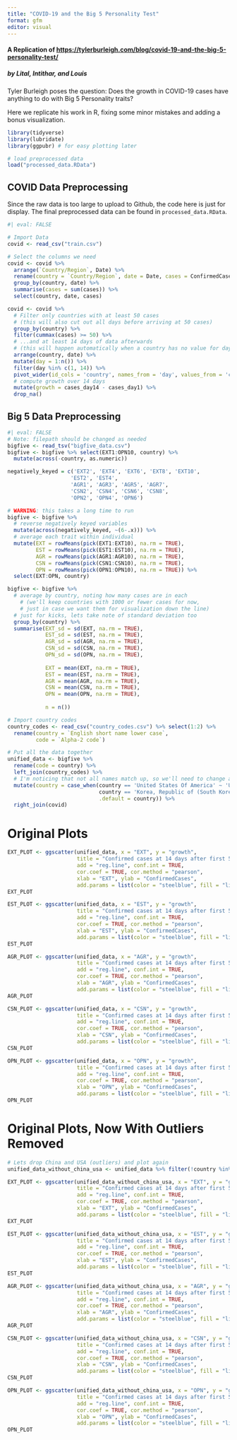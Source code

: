 ```yaml
---
title: "COVID-19 and the Big 5 Personality Test"
format: gfm
editor: visual
---
```


#### A Replication of <https://tylerburleigh.com/blog/covid-19-and-the-big-5-personality-test/>
##### by Lital, Intithar, and Louis

Tyler Burleigh poses the question: Does the growth in COVID-19 cases have anything to do with Big 5 Personality traits?

Here we replicate his work in R, fixing some minor mistakes and adding a bonus visualization.

```r
library(tidyverse)
library(lubridate)
library(ggpubr) # for easy plotting later

# load preprocessed data
load("processed_data.RData")
```


## COVID Data Preprocessing

Since the raw data is too large to upload to Github, the code here is just for display. The final preprocessed data can be found in `processed_data.RData`.

```r
#| eval: FALSE

# Import Data
covid <- read_csv("train.csv")

# Select the columns we need
covid <- covid %>% 
  arrange(`Country/Region`, Date) %>% 
  rename(country = `Country/Region`, date = Date, cases = ConfirmedCases) %>% 
  group_by(country, date) %>% 
  summarise(cases = sum(cases)) %>% 
  select(country, date, cases)

covid <- covid %>% 
  # Filter only countries with at least 50 cases
  # (this will also cut out all days before arriving at 50 cases)
  group_by(country) %>% 
  filter(cummax(cases) >= 50) %>% 
  # ...and at least 14 days of data afterwards 
  # (this will happen automatically when a country has no value for day 14)
  arrange(country, date) %>% 
  mutate(day = 1:n()) %>%
  filter(day %in% c(1, 14)) %>% 
  pivot_wider(id_cols = 'country', names_from = 'day', values_from = 'cases', names_prefix = "cases_day") %>% 
  # compute growth over 14 days
  mutate(growth = cases_day14 - cases_day1) %>% 
  drop_na()
```

## Big 5 Data Preprocessing

```r
#| eval: FALSE
# Note: filepath should be changed as needed
bigfive <- read_tsv("bigfive_data.csv")
bigfive <- bigfive %>% select(EXT1:OPN10, country) %>% 
  mutate(across(-country, as.numeric))

negatively_keyed = c('EXT2', 'EXT4', 'EXT6', 'EXT8', 'EXT10',
                    'EST2', 'EST4',
                    'AGR1', 'AGR3', 'AGR5', 'AGR7', 
                    'CSN2', 'CSN4', 'CSN6', 'CSN8', 
                    'OPN2', 'OPN4', 'OPN6')

# WARNING: this takes a long time to run
bigfive <- bigfive %>% 
  # reverse negatively keyed variables
  mutate(across(negatively_keyed, ~(6-.x))) %>% 
  # average each trait within individual
  mutate(EXT = rowMeans(pick(EXT1:EXT10), na.rm = TRUE),
         EST = rowMeans(pick(EST1:EST10), na.rm = TRUE),
         AGR = rowMeans(pick(AGR1:AGR10), na.rm = TRUE),
         CSN = rowMeans(pick(CSN1:CSN10), na.rm = TRUE),
         OPN = rowMeans(pick(OPN1:OPN10), na.rm = TRUE)) %>% 
  select(EXT:OPN, country)

bigfive <- bigfive %>% 
  # average by country, noting how many cases are in each
    # (we'll keep countries with 1000 or fewer cases for now, 
    # just in case we want them for visualization down the line)
  # just for kicks, lets take note of standard deviation too
  group_by(country) %>% 
  summarise(EXT_sd = sd(EXT, na.rm = TRUE),
            EST_sd = sd(EST, na.rm = TRUE),
            AGR_sd = sd(AGR, na.rm = TRUE),
            CSN_sd = sd(CSN, na.rm = TRUE),
            OPN_sd = sd(OPN, na.rm = TRUE),
            
            EXT = mean(EXT, na.rm = TRUE),
            EST = mean(EST, na.rm = TRUE),
            AGR = mean(AGR, na.rm = TRUE),
            CSN = mean(CSN, na.rm = TRUE),
            OPN = mean(OPN, na.rm = TRUE),
            
            n = n()) 

# Import country codes
country_codes <- read_csv("country_codes.csv") %>% select(1:2) %>% 
  rename(country = `English short name lower case`,
         code = `Alpha-2 code`)

# Put all the data together
unified_data <- bigfive %>% 
  rename(code = country) %>% 
  left_join(country_codes) %>% 
  # I'm noticing that not all names match up, so we'll need to change a couple manually before the big join
  mutate(country = case_when(country == 'United States Of America' ~ 'US',
                             country == 'Korea, Republic of (South Korea)' ~ 'Korea, South',
                             .default = country)) %>% 
  right_join(covid)
```

# Original Plots

```r
EXT_PLOT <- ggscatter(unified_data, x = "EXT", y = "growth", 
                      title = "Confirmed cases at 14 days after first 50 cases \nby average score on Big 5 factor Extraversion ", color = "steelblue",
                      add = "reg.line", conf.int = TRUE, 
                      cor.coef = TRUE, cor.method = "pearson",
                      xlab = "EXT", ylab = "ConfirmedCases",
                      add.params = list(color = "steelblue", fill = "lightblue"))
EXT_PLOT

EST_PLOT <- ggscatter(unified_data, x = "EST", y = "growth", 
                      title = "Confirmed cases at 14 days after first 50 cases \nby average score on Big 5 factor Emotional Stability ", color = "steelblue",
                      add = "reg.line", conf.int = TRUE, 
                      cor.coef = TRUE, cor.method = "pearson",
                      xlab = "EST", ylab = "ConfirmedCases",
                      add.params = list(color = "steelblue", fill = "lightblue"))
EST_PLOT

AGR_PLOT <- ggscatter(unified_data, x = "AGR", y = "growth", 
                      title = "Confirmed cases at 14 days after first 50 cases \nby average score on Big 5 factor Agreeableness ", color = "steelblue",
                      add = "reg.line", conf.int = TRUE, 
                      cor.coef = TRUE, cor.method = "pearson",
                      xlab = "AGR", ylab = "ConfirmedCases",
                      add.params = list(color = "steelblue", fill = "lightblue"))
AGR_PLOT

CSN_PLOT <- ggscatter(unified_data, x = "CSN", y = "growth", 
                      title = "Confirmed cases at 14 days after first 50 cases \nby average score on Big 5 factor Conscientiousness ", color = "steelblue",
                      add = "reg.line", conf.int = TRUE, 
                      cor.coef = TRUE, cor.method = "pearson",
                      xlab = "CSN", ylab = "ConfirmedCases",
                      add.params = list(color = "steelblue", fill = "lightblue"))
CSN_PLOT

OPN_PLOT <- ggscatter(unified_data, x = "OPN", y = "growth", 
                      title = "Confirmed cases at 14 days after first 50 cases \nby average score on Big 5 factor Openness ", color = "steelblue",
                      add = "reg.line", conf.int = TRUE, 
                      cor.coef = TRUE, cor.method = "pearson",
                      xlab = "OPN", ylab = "ConfirmedCases",
                      add.params = list(color = "steelblue", fill = "lightblue"))
OPN_PLOT
```

# Original Plots, Now With Outliers Removed

```r
# Lets drop China and USA (outliers) and plot again
unified_data_without_china_usa <- unified_data %>% filter(!country %in% c('US', 'China'))

EXT_PLOT <- ggscatter(unified_data_without_china_usa, x = "EXT", y = "growth", 
                      title = "Confirmed cases at 14 days after first 50 cases \nby average score on Big 5 factor Extraversion ", color = "steelblue",
                      add = "reg.line", conf.int = TRUE, 
                      cor.coef = TRUE, cor.method = "pearson",
                      xlab = "EXT", ylab = "ConfirmedCases",
                      add.params = list(color = "steelblue", fill = "lightblue"))
EXT_PLOT

EST_PLOT <- ggscatter(unified_data_without_china_usa, x = "EST", y = "growth", 
                      title = "Confirmed cases at 14 days after first 50 cases \nby average score on Big 5 factor Emotional Stability ", color = "steelblue",
                      add = "reg.line", conf.int = TRUE, 
                      cor.coef = TRUE, cor.method = "pearson",
                      xlab = "EST", ylab = "ConfirmedCases",
                      add.params = list(color = "steelblue", fill = "lightblue"))
EST_PLOT

AGR_PLOT <- ggscatter(unified_data_without_china_usa, x = "AGR", y = "growth", 
                      title = "Confirmed cases at 14 days after first 50 cases \nby average score on Big 5 factor Agreeableness ", color = "steelblue",
                      add = "reg.line", conf.int = TRUE, 
                      cor.coef = TRUE, cor.method = "pearson",
                      xlab = "AGR", ylab = "ConfirmedCases",
                      add.params = list(color = "steelblue", fill = "lightblue"))
AGR_PLOT

CSN_PLOT <- ggscatter(unified_data_without_china_usa, x = "CSN", y = "growth", 
                      title = "Confirmed cases at 14 days after first 50 cases \nby average score on Big 5 factor Conscientiousness ", color = "steelblue",
                      add = "reg.line", conf.int = TRUE, 
                      cor.coef = TRUE, cor.method = "pearson",
                      xlab = "CSN", ylab = "ConfirmedCases",
                      add.params = list(color = "steelblue", fill = "lightblue"))
CSN_PLOT

OPN_PLOT <- ggscatter(unified_data_without_china_usa, x = "OPN", y = "growth", 
                      title = "Confirmed cases at 14 days after first 50 cases \nby average score on Big 5 factor Openness ", color = "steelblue",
                      add = "reg.line", conf.int = TRUE, 
                      cor.coef = TRUE, cor.method = "pearson",
                      xlab = "OPN", ylab = "ConfirmedCases",
                      add.params = list(color = "steelblue", fill = "lightblue"))
OPN_PLOT
```


